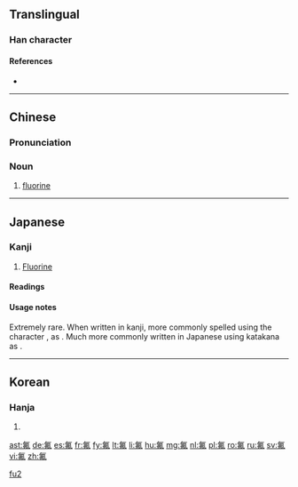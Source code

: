 ==Translingual==

===Han character===
{{Han char|rn=84|rad=气|as=05|sn=9|four=80510|canj=ONLLN|ids=⿹气弗}}

====References====
* {{Han ref|kx=0599.111|dkj=17058|hdz=32011.060|uh=6C1F|ud=27679|bh=AC74|bd=44148}}

----

==Chinese==
{{zh-forms}}

===Pronunciation===
{{zh-pron
|m=fú
|c=fat1
|mc=
|oc=
|ma=
|cat=n
}}

===Noun===
{{zh-noun|ts}}

# [[fluorine]]

[[Category:zh:Chemical elements|fu2]]

----

==Japanese==

===Kanji===
{{ja-kanji|grade=uc|rs=气05}}

# [[fluorine|Fluorine]]

====Readings====
{{ja-readings
|on=[[ふつ]] (futsu)
}}

====Usage notes====
Extremely rare. When written in kanji, more commonly spelled using the character {{l|ja|弗}}, as {{ja-l|弗素}}. Much more commonly written in Japanese using katakana as {{ja-l|フッ素}}.

----

==Korean==

===Hanja===
{{ko-hanja|hangeul=불|eumhun=|rv=bul|mr=pul|y=pul}}

# {{defn|lang=ko|sort=气05}}

[[ast:氟]]
[[de:氟]]
[[es:氟]]
[[fr:氟]]
[[fy:氟]]
[[lt:氟]]
[[li:氟]]
[[hu:氟]]
[[mg:氟]]
[[nl:氟]]
[[pl:氟]]
[[ro:氟]]
[[ru:氟]]
[[sv:氟]]
[[vi:氟]]
[[zh:氟]]